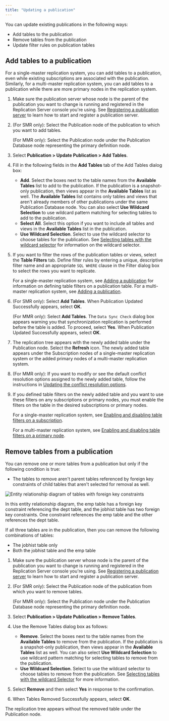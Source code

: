 ```yaml
---
title: "Updating a publication"
---
```


<div id="updating_pub" class="registered_link"></div>

You can update existing publications in the following ways:

-   Add tables to the publication
-   Remove tables from the publication
-   Update filter rules on publication tables

<div id="add_tables_to_pub" class="registered_link"></div>

## Add tables to a publication

For a single-master replication system, you can add tables to a publication, even while existing subscriptions are associated with the publication. Similarly, for a multi-master replication system, you can add tables to a publication while there are more primary nodes in the replication system.

1.  Make sure the publication server whose node is the parent of the publication you want to change is running and registered in the Replication Server console you're using. See [Registering a publication server](../../05_smr_operation/02_creating_publication/01_registering_publication_server/#registering_publication_server) to learn how to start and register a publication server.

1.  (For SMR only): Select the Publication node of the publication to which you want to add tables.

    (For MMR only): Select the Publication node under the Publication Database node representing the primary definition node.

1.  Select **Publication > Update Publication > Add Tables**.

1.  Fill in the following fields in the **Add Tables** tab of the Add Tables dialog box:

    -   **Add**. Select the boxes next to the table names from the **Available Tables** list to add to the publication. If the publication is a snapshot-only publication, then views appear in the **Available Tables** list as well. The **Available Tables** list contains only tables and views that aren't already members of other publications under the same Publication Database node. You can also select **Use Wildcard Selection** to use wildcard pattern matching for selecting tables to add to the publication.
    -   **Select All**. Select this option if you want to include all tables and views in the **Available Tables** list in the publication.
    -   **Use Wildcard Selection**. Select to use the wildcard selector to choose tables for the publication. See [Selecting tables with the wildcard selector](../01_select_tables_wildcard_selector/#select_tables_wildcard_selector) for information on the wildcard selector.

1.  If you want to filter the rows of the publication tables or views, select the **Table Filters** tab. Define filter rules by entering a unique, descriptive filter name and an appropriate `SQL WHERE` clause in the Filter dialog box to select the rows you want to replicate.

    For a single-master replication system, see [Adding a publication](../../05_smr_operation/02_creating_publication/03_adding_publication/#adding_publication) for information on defining table filters on a publication table. For a multi-master replication system, see [Adding a publication](../../06_mmr_operation/02_creating_publication_mmr/#add_pub_mmr).

1.  (For SMR only): Select **Add Tables**. When Publication Updated Successfully appears, select **OK**.

    (For MMR only): Select **Add Tables**. The `Data Sync Check` dialog box appears warning you that synchronization replication is performed before the table is added. To proceed, select **Yes**. When Publication Updated Successfully appears, select **OK**.

1.  The replication tree appears with the newly added table under the Publication node. Select the **Refresh** icon. The newly added table appears under the Subscription nodes of a single-master replication system or the added primary nodes of a multi-master replication system.

1.  (For MMR only): If you want to modify or see the default conflict resolution options assigned to the newly added table, follow the instructions in [Updating the conflict resolution options](../../06_mmr_operation/08_update_conflict_resolution_options/#update_conflict_resolution_options).

1.  If you defined table filters on the newly added table and you want to use these filters on any subscriptions or primary nodes, you must enable the filters on the table in the desired subscriptions or primary nodes.

    For a single-master replication system, see [Enabling and disabling table filters on a subscription](../../05_smr_operation/04_enable_filters_on_subscription/#enable_filters_on_subscription).

    For a multi-master replication system, see [Enabling and disabling table filters on a primary node](../../06_mmr_operation/09_enable_disable_table_filters/#enable_disable_table_filters).

<div id="remove_tables_from_pub" class="registered_link"></div>

## Remove tables from a publication

You can remove one or more tables from a publication but only if the following condition is true:

-   The tables to remove aren't parent tables referenced by foreign key constraints of child tables that aren't selected for removal as well.

![Entity relationship diagram of tables with foreign key constraints](../../images/image252.png)

In this entity relationship diagram, the emp table has a foreign key constraint referencing the dept table, and the jobhist table has two foreign key constraints. One constraint references the emp table and the other references the dept table.

If all three tables are in the publication, then you can remove the following combinations of tables:

-   The jobhist table only
-   Both the jobhist table and the emp table

1.  Make sure the publication server whose node is the parent of the publication you want to change is running and registered in the Replication Server console you're using. See [Registering a publication server](../../05_smr_operation/02_creating_publication/01_registering_publication_server/#registering_publication_server) to learn how to start and register a publication server.

1.  (For SMR only): Select the Publication node of the publication from which you want to remove tables.

    (For MMR only): Select the Publication node under the Publication Database node representing the primary definition node.

1. Select **Publication > Update Publication > Remove Tables**.

1.  Use the Remove Tables dialog box as follows:

    -   **Remove**. Select the boxes next to the table names from the **Available Tables** to remove from the publication. If the publication is a snapshot-only publication, then views appear in the **Available Tables** list as well. You can also select **Use Wildcard Selection** to use wildcard pattern matching for selecting tables to remove from the publication.
    -   **Use Wildcard Selection**. Select to use the wildcard selector to choose tables to remove from the publication. See [Selecting tables with the wildcard Selector](../01_select_tables_wildcard_selector/#select_tables_wildcard_selector) for more information.

1.  Select **Remove** and then select **Yes** in response to the confirmation.

1.  When Tables Removed Successfully appears, select **OK**.

The replication tree appears without the removed table under the Publication node.